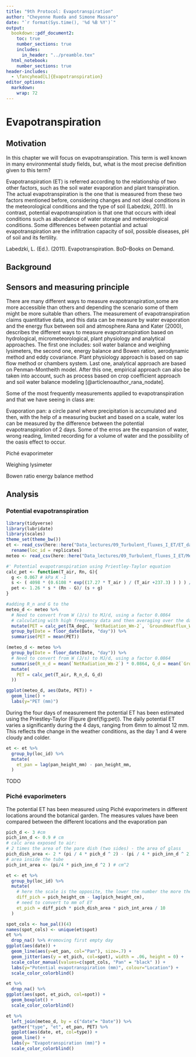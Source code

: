 ```yaml
---
title: "9th Protocol: Evapotranspiration"
author: "Cheyenne Rueda and Simone Massaro"
date: "`r format(Sys.time(), '%d %B %Y')`"
output:
  bookdown::pdf_document2:
    toc: true
    number_sections: true
    includes:
      in_header: "../preamble.tex"
  html_notebook:
    number_sections: true
header-includes:
  - \fancyhead[L]{Evapotranspiration}
editor_options: 
  markdown: 
    wrap: 72
---
```


\newpage
# Evapotranspiration

## Motivation

In this chapter we will focus on evapotranspiration. This term is well
known in many environmental study fields, but, what is the most precise
definition given to this term?

Evapotranspiration (ET) is referred according to the relationship of two
other factors, such as the soil water evaporation and plant
transpiration. The actual evapotranspiration is the one that is measured
from these two factors mentioned before, considering changes and not
ideal conditions in the meteorological conditions and the type of soil
(Labedzki, 2011). In contrast, potential evapotranspiration is that one
that occurs with ideal conditions such as abundance of water storage and
meteorological conditions. Some differences between potantial and actual
evapotranspiration are the infiltration capacity of soil, possible
diseases, pH of soil and its fertility.

Labedzki, L. (Ed.). (2011). Evapotranspiration. BoD--Books on Demand.

## Background


## Sensors and measuring principle


There are many different ways to measure evapotranspiration,some are
more accessible than others and depending the scenario some of them
might be more suitable than others. The measurement of
evapotranspiration claims quantitative data, and this data can be
measure by water evaporation and the energy flux between soil and
atmosphere.Rana and Kater (2000), describes the different ways to
measure evapotranspiration based on hydrological, micrometeorological,
plant physiology and analytical approaches. The first one includes: soil
water balance and weighing lysimeters, the second one, energy balance
and Bowen ration, aerodynamic method and eddy covariance. Plant
physiology approach is based on sap flow method or chambers system. Last
one, analytical approach are based on Penman-Montheith model. After this
one, empirical approach can also be taken into account, such as process
based on crop coefficient approach and soil water balance modeling
[@articlenoauthor_rana_nodate].

Some of the most frequently measurements applied to evapotranspiration
and that we have seeing in class are:

Evaporation pan: a circle panel where precipitation is accumulated and
then, with the help of a measuring bucket and based on a scale, water
los can be measured by the difference between the potential
evapotranspiration of 2 days. Some of the erros are the expansion of
water, wrong reading, limited recording for a volume of water and the
possibility of the oasis effect to occur.

Piché evaporimeter

Weighing lysimeter

Bowen ratio energy balance method

## Analysis


### Potential evapotranspiration


```r
library(tidyverse)
library(lubridate)
library(scales)
theme_set(theme_bw())
et <- read_csv(here::here("Data_lectures/09_Turbulent_fluxes_I_ET/ET_data_forst_botanical_garden.csv") , locale = locale(decimal_mark = ",")) %>% 
  rename(loc_id = replicates)
meteo <- read_csv(here::here("Data_lectures/09_Turbulent_fluxes_I_ET/MeteoData_BotanicalGarden.csv"))
```



```r
#' Potential evapotranspiration using Priestley-Taylor equation
calc_pet <- function(T_air, Rn, G){
  g <- 0.067 # kPa K -1
  s <- ( 4098 * (0.6108 * exp((17.27 * T_air ) / (T_air +237.3) ) ) ) / ( T_air + 237.3 )^2
  pet <- 1.26 * s * (Rn - G)/ (s + g)
}

```

```r
#adding R_n and G to the 
meteo_d <- meteo %>% 
  # Need to convert from W (J/s) to MJ/d, using a factor 0.0864
  # calculating with high frequency data and then averaging over the day
  mutate(PET = calc_pet(TA_degC, `NetRadiation_Wm-2`, `GroundHeatflux_Wm-2`)) %>% 
  group_by(Date = floor_date(Date, "day")) %>% 
  summarise(PET = mean(PET))
```

```r
(meteo_d <- meteo %>% 
  group_by(Date = floor_date(Date, "day")) %>% 
  # Need to convert from W (J/s) to MJ/d, using a factor 0.0864
  summarise(R_n_d = mean(`NetRadiation_Wm-2`) * 0.0864, G_d = mean(`GroundHeatflux_Wm-2`) * 0.0864, T_air = mean(TA_degC)) %>% 
  mutate(
    PET = calc_pet(T_air, R_n_d, G_d)
  ))
```

```r
ggplot(meteo_d, aes(Date, PET)) +
  geom_line() +
  labs(y="PET (mm)")
```

During the four days of measurement the potential ET has been estimated
using the Priestley-Taylor (Figure \@ref(fig:pet)). The daily potential
ET varies a significantly during the 4 days, ranging from 6mm to almost
12 mm. This reflects the change in the weather conditions, as the day 1
and 4 were cloudy and colder.

```r
et <- et %>% 
  group_by(loc_id) %>% 
  mutate(
    et_pan = lag(pan_height_mm) - pan_height_mm,
  )
```

TODO

### Piché evaporimeters

The potential ET has been measured using Piché evaporimeters in
different locations around the botanical garden. The measures values
have been compared between the different locations and the evaporation
pan

```r
pich_d <- 3 #cm
pich_inn_d <- 0.9 # cm
# calc area exposed to air:
# 2 times the area of the pare dish (two sides) - the area of glass
pich_dish_area <- 2 * (pi / 4 * pich_d ^ 2) - (pi / 4 * pich_inn_d ^ 2) # cm^2
# area inside the tube
pich_int_area <- (pi/4 * pich_inn_d ^2 ) # cm^2
```

```r
et <- et %>% 
  group_by(loc_id) %>% 
  mutate(
    # here the scale is the opposite, the lower the number the more the water
    diff_pich = pich_height_cm - lag(pich_height_cm),
    # need to convert to mm of ET
    et_pich = diff_pich * pich_dish_area * pich_int_area / 10
  )
```

```r
spot_cols <- hue_pal()(4)
names(spot_cols) <- unique(et$spot)
et %>% 
  drop_na() %>% #removing first empty day
ggplot(aes(date)) +
  geom_line(aes(y=et_pan, col="Pan"), size=.7) +
  geom_jitter(aes(y = et_pich, col=spot), width = .06, height = 0) +
  scale_color_manual(values=c(spot_cols, "Pan" = "black" )) +
  labs(y="Potential evapotranspiration (mm)", colour="Location") +
  scale_color_colorblind()
```

```r
et %>% 
  drop_na() %>% 
ggplot(aes(spot, et_pich, col=spot)) +
  geom_boxplot() +
  scale_color_colorblind()
```

```r
et %>% 
  left_join(meteo_d, by = c("date"= "Date")) %>% 
  gather("type", "et", et_pan, PET) %>% 
  ggplot(aes(date, et, col=type)) +
  geom_line() +
  labs(y= "Evapotranspiration (mm)") +
  scale_color_colorblind()
```


